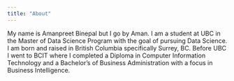 ```yaml
---
title: "About"
---
```


My name is Amanpreet Binepal but I go by Aman. I am a student at UBC in the Master of Data Science Program with the goal of pursuing Data Science. I am born and raised in British Columbia specifically Surrey, BC. Before UBC I went to BCIT where I completed a Diploma in Computer Information Technology and a Bachelor's of Business Administration with a focus in Business Intelligence.

